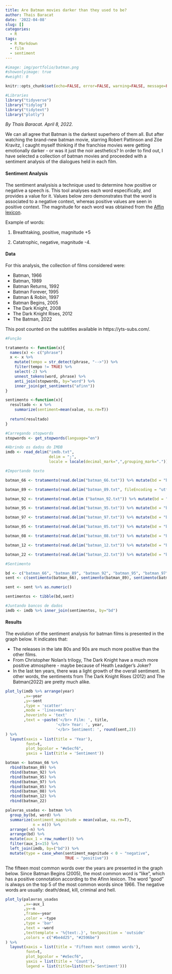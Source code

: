 ```yaml
---
title: Are Batman movies darker than they used to be?
author: Thais Baracat
date: '2022-04-08'
slug: []
categories:
  - R
tags:
  - R Markdown
  - film
  - sentiment
---
```


```r
#image: img/portfolio/batman.png
#showonlyimage: true
#weight: 0
```


```r
knitr::opts_chunk$set(echo=FALSE, error=FALSE, warning=FALSE, message=FALSE)
```

```r
#Libraries
library("tidyverse")
library("tidylog")
library("tidytext")
library("plotly")
```

*By Thais Baracat. April 8, 2022.* <p>

We can all agree that Batman is the darkest superhero of them all. But after watching the brand-new batman movie, starring Robert Pattinson and Zöe Kravitz, I caught myself thinking if the franchise movies were getting emotionally darker - or was it just the noir aesthetics? In order to find out, I have selected a collection of batman movies and proceeded with a sentiment analysis of the dialogues held in each film. 

#### Sentiment Analysis
The sentiment analysisis a technique used to determine how positive or negative a speech is. This tool analyses each word especifically, and provides a value for it. Values below zero demonstrates that the word is associated to a negative context, whereas positive values are seen in positive context. The magnitude for each word was obtained from the [Affin lexicon].

Example of words:

1. Breathtaking, positive, magnitude +5

2. Catatrophic, negative, magnitude -4.

#### Data
For this analysis, the collection of films considered were:

* Batman, 1966
* Batman, 1989
* Batman Returns, 1992
* Batman Forever, 1995
* Batman & Robin, 1997
* Batman Begins, 2005
* The Dark Knight, 2008
* The Dark Knight Rises, 2012
* The Batman, 2022

This post counted on the subtitles available in https://yts-subs.com/.

```r
#Função

tratamento <- function(x){
  names(x) <- c("phrase")
  x <- x %>% 
    mutate(tempo = str_detect(phrase, "-->")) %>% 
    filter(tempo != TRUE) %>% 
    select(-2) %>% 
    unnest_tokens(word, phrase) %>%
    anti_join(stopwords, by="word") %>% 
    inner_join(get_sentiments("afinn"))
}

sentimento <-function(x){
  resultado <- x %>%
    summarize(sentiment=mean(value, na.rm=T))
  
  return(resultado)
}

```

```r
#Carregando stopwords
stopwords <- get_stopwords(language="en")
```

```r
#Abrindo os dados do IMDB
imdb <- read_delim("imdb.txt",
                   delim = ";",
                   locale = locale(decimal_mark=",",grouping_mark="."))
```

```r
#Importando texto

batman_66 <- tratamento(read.delim("batman_66.txt")) %>% mutate(bd = "batman_66")

batman_89 <- tratamento(read.delim("batman_89.txt", fileEncoding = "utf16")) %>% mutate(bd = "batman_89")

batman_92 <- tratamento(read.delim ("batman_92.txt")) %>% mutate(bd = "batman_92")

batman_95 <- tratamento(read.delim("batman_95.txt")) %>% mutate(bd = "batman_95")

batman_97 <- tratamento(read.delim("batman_97.txt")) %>% mutate(bd = "batman_97")

batman_05 <- tratamento(read.delim("batman_05.txt")) %>% mutate(bd = "batman_05")

batman_08 <- tratamento(read.delim("batman_08.txt")) %>% mutate(bd = "batman_08")

batman_12 <- tratamento(read.delim("batman_12.txt")) %>% mutate(bd = "batman_12")

batman_22 <- tratamento(read.delim("batman_22.txt")) %>% mutate(bd = "batman_22")
```

```r
#Sentimento

bd <- c("batman_66", "batman_89", "batman_92", "batman_95", "batman_97", "batman_05", "batman_08", "batman_12", "batman_22")
sent <- c(sentimento(batman_66), sentimento(batman_89), sentimento(batman_92), sentimento(batman_95), sentimento(batman_97), sentimento(batman_05), sentimento(batman_08), sentimento(batman_12), sentimento(batman_22))

sent <- sent %>% as.numeric()

sentimentos <- tibble(bd,sent)
```

```r
#Juntando bancos de dados
imdb <- imdb %>% inner_join(sentimentos, by="bd")
```


#### Results

The evolution of the sentiment analysis for batman films is presented in the graph below. It indicates that:

* The releases in the late 80s and 90s are much more positive than the other films.
* From Christopher Nolan's trilogy, The Dark Knight have a much more positive atmosphere - maybe because of Heath Leadger's Joker?
* In the last ten years, there was a light growth of the overall sentiment. In other words, the sentiments from The Dark Knight Rises (2012) and The Batman(2022) are pretty much alike.


```r
plot_ly(imdb %>% arrange(year)
        ,x=~year
        ,y=~sent
        ,type = 'scatter'
        ,mode = 'lines+markers'
        ,hoverinfo = 'text'
        ,text = ~paste('</br> Film: ', title,
                      '</br> Year: ', year,
                      '</br> Sentiment: ', round(sent,2))
) %>% 
  layout(xaxis = list(title = 'Year'), 
         font=t, 
         plot_bgcolor = "#e5ecf6",
         yaxis = list(title = 'Sentiment'))
```


```r
batman <- batman_66 %>% 
  rbind(batman_89) %>% 
  rbind(batman_92) %>% 
  rbind(batman_95) %>% 
  rbind(batman_97) %>%
  rbind(batman_05) %>% 
  rbind(batman_08) %>%
  rbind(batman_12) %>%
  rbind(batman_22)
```

```r
palavras_usadas <- batman %>% 
  group_by(bd, word) %>% 
  summarize(sentiment_magnitude = mean(value, na.rm=T),
            n = n()) %>% 
  arrange(-n) %>% 
  arrange(bd) %>% 
  mutate(aux_1 = row_number()) %>% 
  filter(aux_1<=15) %>% 
  left_join(imdb, by=("bd")) %>% 
  mutate(type = case_when(sentiment_magnitude < 0 ~ "negative",
                          TRUE ~ "positive"))
```

The fifteen most common words over the years are presented in the graph below. Since Batman Begins (2005), the most common word is "like", which has a positive connotation according to the Afinn lexicon. The word "good" is always on the top 5 of the most common words since 1966. The negative words are usually: death/dead, kill, criminal and hell.

```r
plot_ly(palavras_usadas
        ,x=~aux_1
        ,y=~n
        ,frame=~year
        ,color = ~type
        ,type = 'bar'
        ,text = ~word
        ,texttemplate = '%{text:.}', textposition = 'outside'
        ,colors = c("#be4d25", "#2596be")
) %>% 
  layout(xaxis = list(title = 'Fifteen most common words'), 
         font=t, 
         plot_bgcolor = "#e5ecf6",
         yaxis = list(title = 'Count'), 
         legend = list(title=list(text='Sentiment')))
```




[Affin lexicon]: http://www2.imm.dtu.dk/pubdb/pubs/6010-full.html
